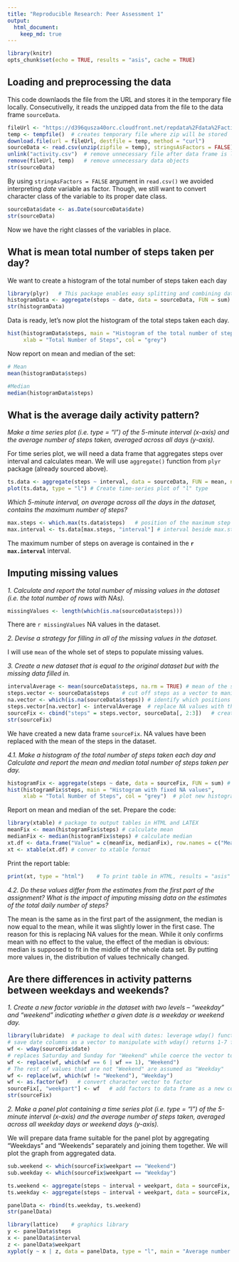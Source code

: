 ```yaml
---
title: "Reproducible Research: Peer Assessment 1"
output: 
  html_document:
    keep_md: true
---
```


```r
library(knitr)
opts_chunk$set(echo = TRUE, results = "asis", cache = TRUE)
```

## Loading and preprocessing the data

This code downlaods the file from the URL and stores it in the temporary
file locally. Consecutivelly, it reads the unzipped data from the file to
the data frame `sourceData`.

```r
fileUrl <- "https://d396qusza40orc.cloudfront.net/repdata%2Fdata%2Factivity.zip"
temp <- tempfile()  # creates temporary file where zip will be stored
download.file(url = fileUrl, destfile = temp, method = "curl")  
sourceData <- read.csv(unzip(zipfile = temp), stringsAsFactors = FALSE)
unlink("activity.csv")  # remove unnecessary file after data frame is loaded
remove(fileUrl, temp)   # remove unnecessary data objects
str(sourceData)
```

By using `stringAsFactors = FALSE` argument in `read.csv()` we avoided interpreting
*date* variable as factor. Though, we still want to convert character class  of the
variable to its proper date class.

```r
sourceData$date <- as.Date(sourceData$date)
str(sourceData)
```

Now we have the right classes of the variables in place.  
  
  
## What is mean total number of steps taken per day?

We want to create a histogram of the total number of steps taken each day

```r
library(plyr)   # This package enables easy splitting and combining data
histogramData <- aggregate(steps ~ date, data = sourceData, FUN = sum) # sum steps per day
str(histogramData)
```

Data is ready, let's now plot the histogram of the total steps taken each day.

```r
hist(histogramData$steps, main = "Histogram of the total number of steps", 
     xlab = "Total Number of Steps", col = "grey")
```

Now report on mean and median of the set:

```r
# Mean
mean(histogramData$steps)

#Median
median(histogramData$steps)
```


## What is the average daily activity pattern?

*Make a time series plot (i.e. type = "l") of the 5-minute interval (x-axis) and the average number of steps taken, averaged across all days (y-axis).*

For time series plot, we will need a data frame that aggregates steps over interval and
calculates mean. We will use `aggregate()` function from `plyr` package (already sourced above).

```r
ts.data <- aggregate(steps ~ interval, data = sourceData, FUN = mean, na.action = na.omit)
plot(ts.data, type = "l") # Create time-series plot of "l" type
```

*Which 5-minute interval, on average across all the days in the dataset, contains the maximum number of steps?*

```r
max.steps <- which.max(ts.data$steps)   # position of the maximum step interval
max.interval <- ts.data[max.steps, "interval"] # interval beside max.steps value
```

The maximum number of steps on average is contained in the **`r max.interval`** interval.


## Imputing missing values

*1. Calculate and report the total number of missing values in the dataset (i.e. the total number of rows with NAs).*

```r
missingValues <- length(which(is.na(sourceData$steps)))
```

There are `r missingValues` NA values in the dataset.

*2. Devise a strategy for filling in all of the missing values in the dataset.*

I will use `mean` of the whole set of steps to populate missing values.

*3. Create a new dataset that is equal to the original dataset but with the missing data filled in.*

```r
intervalAverage <- mean(sourceData$steps, na.rm = TRUE) # mean of the steps column
steps.vector <- sourceData$steps    # cut off steps as a vector to manipulate with it
na.vector <- which(is.na(sourceData$steps)) # identify which positions (rows) are NAs
steps.vector[na.vector] <- intervalAverage  # replace NA values with the mean
sourceFix <- cbind("steps" = steps.vector, sourceData[, 2:3])   # create data frame
str(sourceFix)  
```

We have created a new data frame `sourceFix`. NA values have been replaced with the mean of the steps in the dataset.  


*4.1. Make a histogram of the total number of steps taken each day and Calculate and report the mean and median total number of steps taken per day.*

```r
histogramFix <- aggregate(steps ~ date, data = sourceFix, FUN = sum) # new histogram data
hist(histogramFix$steps, main = "Histogram with fixed NA values", 
     xlab = "Total Number of Steps", col = "grey")  # plot new histogram
```

Report on mean and median of the set. Prepare the code:

```r
library(xtable) # package to output tables in HTML and LATEX
meanFix <- mean(histogramFix$steps) # calculate mean
medianFix <- median(histogramFix$steps) # calculate median
xt.df <- data.frame("Value" = c(meanFix, medianFix), row.names = c("Mean", "Median"))   # Create data frame, because 'xtable' needs it to conver to xtable format
xt <- xtable(xt.df) # conver to xtable format
```

Print the report table:  


```r
print(xt, type = "html")    # To print table in HTML, results = "asis" needs to be set
```
  
*4.2. Do these values differ from the estimates from the first part of the assignment? What is the impact of imputing missing data on the estimates of the total daily number of steps?*

The mean is the same as in the first part of the assignment, the median is now
equal to the mean, while it was slightly lower in the first case. The reason for this is 
replacing NA values for the mean. While it only confirms mean with no effect to the value, 
the effect of the median is obvious: median is supposed to fit in the middle of the 
whole data set. By putting more values in, the distribution of values technically changed.


## Are there differences in activity patterns between weekdays and weekends?

*1. Create a new factor variable in the dataset with two levels – “weekday” and “weekend” indicating whether a given date is a weekday or weekend day.*

```r
library(lubridate)  # package to deal with dates: leverage wday() function
# save date columns as a vector to manipulate with wday() returns 1-7 for Sunday - Saturday weekdays
wf <- wday(sourceFix$date)  
# replaces Saturday and Sunday for "Weekend" while coerce the vector to character
wf <- replace(wf, which(wf == 6 | wf == 1), "Weekend")  
# The rest of values that are not "Weekend" are assumed as "Weekday"
wf <- replace(wf, which(wf != "Weekend"), "Weekday") 
wf <- as.factor(wf)   # convert character vector to factor
sourceFix[, "weekpart"] <- wf   # add factors to data frame as a new column
str(sourceFix)
```


*2. Make a panel plot containing a time series plot (i.e. type = "l") of the 5-minute interval (x-axis) and the average number of steps taken, averaged across all weekday days or weekend days (y-axis).*  

We will prepare data frame suitable for the panel plot by aggregating "Weekdays" and "Weekends" separately and joining them together. We will plot the graph from aggregated data.

```r
sub.weekend <- which(sourceFix$weekpart == "Weekend")
sub.weekday <- which(sourceFix$weekpart == "Weekday")

ts.weekend <- aggregate(steps ~ interval + weekpart, data = sourceFix, FUN = mean, subset = sub.weekend)
ts.weekday <- aggregate(steps ~ interval + weekpart, data = sourceFix, FUN = mean, subset = sub.weekday)

panelData <- rbind(ts.weekday, ts.weekend)
str(panelData)
```


```r
library(lattice)    # graphics library
y <- panelData$steps
x <- panelData$interval
z <- panelData$weekpart
xyplot(y ~ x | z, data = panelData, type = "l", main = "Average number of steps per day by weekday and weekend", xlab = "Interval", ylab = "Number of steps", layout = c(1, NA))
```